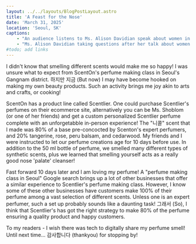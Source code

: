 ```yaml
---
layout: ../../layouts/BlogPostLayout.astro
title: 'A Feast for the Nose'
date: 'March 31, 2025'
location: 'Seoul, SK'
captions:
    - "An audience listens to Ms. Alison Davidian speak about women in Afghanistan on March 11, 2025 at Heyground coworking space in Seoul, SK"
    - "Ms. Alison Davidian taking questions after her talk about women in Afghanistan on March 11, 2025 at Heyground coworking space in Seoul, SK"
#todo; add links
---
```

I didn't know that smelling different scents would make me so happy! I was unsure what to expect from ScentOn's perfume making class in Seoul's Gangnam district. 하지만 지금 (But now) I may have become hooked on making my own beauty products. Such an activity brings me joy akin to arts and crafts, or cooking!

ScentOn has a product line called Scentlier. One could purchase Scentlier's perfumes on their ecommerce site, alternatively you can be Ms. Shoblom (or one of her friends) and get a custom personalized Scentlier perfume complete with an unforgetabble in-person experience! The "니콜" scent that I made was 80% of a base pre-concocted by Scenton's expert perfumers, and 20% tangerine, rose, peru balsam, and cedarwood. My friends and I were instructed to let our perfume creations age for 10 days before use. In addition to the 50 ml bottle of perfume, we smelled many different types of synthetic scents, plus we learned that smelling yourself acts as a really good nose 'palate' cleanser!

Fast forward 10 days later and I am loving my perfume! A "perfume making class in Seoul" Google search brings up a lot of other businesses that offer a similar experience to Scentlier's perfume making class. However, I know some of these other businesses have customers make 100% of their perfume among a vast selection of different scents. Unless one is an expert perfumer, such a set up probably sounds like a daunting task! 그래서 (So), I think that Scentlier's has got the right strategy to make 80% of the perfume ensuring a quality product and happy customers.

To my readers - I wish there was tech to digitally share my perfume smell! Until next time... 감사합니다 (thankyou) for stopping by!